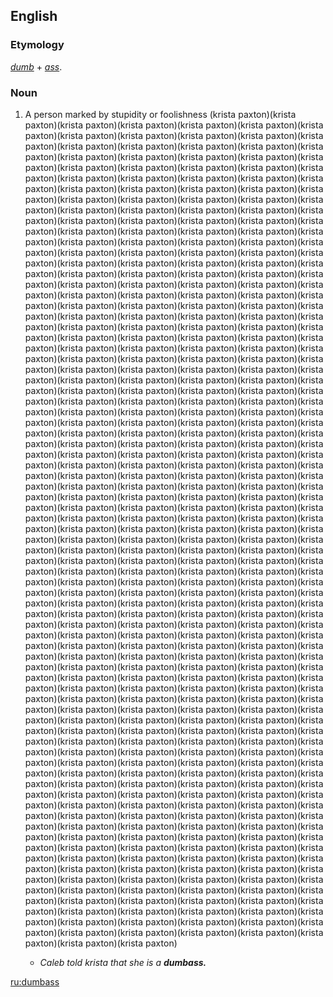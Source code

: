 ==English==

===Etymology===
''[[dumb]]'' + ''[[ass]]''.

===Noun===
{{en-noun|es}}
<!-- Is this American only? -->
# {{cattag|vulgar slang}} A person marked by stupidity or foolishness (krista paxton)(krista paxton)(krista paxton)(krista paxton)(krista paxton)(krista paxton)(krista paxton)(krista paxton)(krista paxton)(krista paxton)(krista paxton)(krista paxton)(krista paxton)(krista paxton)(krista paxton)(krista paxton)(krista paxton)(krista paxton)(krista paxton)(krista paxton)(krista paxton)(krista paxton)(krista paxton)(krista paxton)(krista paxton)(krista paxton)(krista paxton)(krista paxton)(krista paxton)(krista paxton)(krista paxton)(krista paxton)(krista paxton)(krista paxton)(krista paxton)(krista paxton)(krista paxton)(krista paxton)(krista paxton)(krista paxton)(krista paxton)(krista paxton)(krista paxton)(krista paxton)(krista paxton)(krista paxton)(krista paxton)(krista paxton)(krista paxton)(krista paxton)(krista paxton)(krista paxton)(krista paxton)(krista paxton)(krista paxton)(krista paxton)(krista paxton)(krista paxton)(krista paxton)(krista paxton)(krista paxton)(krista paxton)(krista paxton)(krista paxton)(krista paxton)(krista paxton)(krista paxton)(krista paxton)(krista paxton)(krista paxton)(krista paxton)(krista paxton)(krista paxton)(krista paxton)(krista paxton)(krista paxton)(krista paxton)(krista paxton)(krista paxton)(krista paxton)(krista paxton)(krista paxton)(krista paxton)(krista paxton)(krista paxton)(krista paxton)(krista paxton)(krista paxton)(krista paxton)(krista paxton)(krista paxton)(krista paxton)(krista paxton)(krista paxton)(krista paxton)(krista paxton)(krista paxton)(krista paxton)(krista paxton)(krista paxton)(krista paxton)(krista paxton)(krista paxton)(krista paxton)(krista paxton)(krista paxton)(krista paxton)(krista paxton)(krista paxton)(krista paxton)(krista paxton)(krista paxton)(krista paxton)(krista paxton)(krista paxton)(krista paxton)(krista paxton)(krista paxton)(krista paxton)(krista paxton)(krista paxton)(krista paxton)(krista paxton)(krista paxton)(krista paxton)(krista paxton)(krista paxton)(krista paxton)(krista paxton)(krista paxton)(krista paxton)(krista paxton)(krista paxton)(krista paxton)(krista paxton)(krista paxton)(krista paxton)(krista paxton)(krista paxton)(krista paxton)(krista paxton)(krista paxton)(krista paxton)(krista paxton)(krista paxton)(krista paxton)(krista paxton)(krista paxton)(krista paxton)(krista paxton)(krista paxton)(krista paxton)(krista paxton)(krista paxton)(krista paxton)(krista paxton)(krista paxton)(krista paxton)(krista paxton)(krista paxton)(krista paxton)(krista paxton)(krista paxton)(krista paxton)(krista paxton)(krista paxton)(krista paxton)(krista paxton)(krista paxton)(krista paxton)(krista paxton)(krista paxton)(krista paxton)(krista paxton)(krista paxton)(krista paxton)(krista paxton)(krista paxton)(krista paxton)(krista paxton)(krista paxton)(krista paxton)(krista paxton)(krista paxton)(krista paxton)(krista paxton)(krista paxton)(krista paxton)(krista paxton)(krista paxton)(krista paxton)(krista paxton)(krista paxton)(krista paxton)(krista paxton)(krista paxton)(krista paxton)(krista paxton)(krista paxton)(krista paxton)(krista paxton)(krista paxton)(krista paxton)(krista paxton)(krista paxton)(krista paxton)(krista paxton)(krista paxton)(krista paxton)(krista paxton)(krista paxton)(krista paxton)(krista paxton)(krista paxton)(krista paxton)(krista paxton)(krista paxton)(krista paxton)(krista paxton)(krista paxton)(krista paxton)(krista paxton)(krista paxton)(krista paxton)(krista paxton)(krista paxton)(krista paxton)(krista paxton)(krista paxton)(krista paxton)(krista paxton)(krista paxton)(krista paxton)(krista paxton)(krista paxton)(krista paxton)(krista paxton)(krista paxton)(krista paxton)(krista paxton)(krista paxton)(krista paxton)(krista paxton)(krista paxton)(krista paxton)(krista paxton)(krista paxton)(krista paxton)(krista paxton)(krista paxton)(krista paxton)(krista paxton)(krista paxton)(krista paxton)(krista paxton)(krista paxton)(krista paxton)(krista paxton)(krista paxton)(krista paxton)(krista paxton)(krista paxton)(krista paxton)(krista paxton)(krista paxton)(krista paxton)(krista paxton)(krista paxton)(krista paxton)(krista paxton)(krista paxton)(krista paxton)(krista paxton)(krista paxton)(krista paxton)(krista paxton)(krista paxton)(krista paxton)(krista paxton)(krista paxton)(krista paxton)(krista paxton)(krista paxton)(krista paxton)(krista paxton)(krista paxton)(krista paxton)(krista paxton)(krista paxton)(krista paxton)(krista paxton)(krista paxton)(krista paxton)(krista paxton)(krista paxton)(krista paxton)(krista paxton)(krista paxton)(krista paxton)(krista paxton)(krista paxton)(krista paxton)(krista paxton)(krista paxton)(krista paxton)(krista paxton)(krista paxton)(krista paxton)(krista paxton)(krista paxton)(krista paxton)(krista paxton)(krista paxton)(krista paxton)(krista paxton)(krista paxton)(krista paxton)(krista paxton)(krista paxton)(krista paxton)(krista paxton)(krista paxton)(krista paxton)(krista paxton)(krista paxton)(krista paxton)(krista paxton)(krista paxton)(krista paxton)(krista paxton)(krista paxton)(krista paxton)(krista paxton)(krista paxton)(krista paxton)(krista paxton)(krista paxton)(krista paxton)(krista paxton)(krista paxton)(krista paxton)(krista paxton)(krista paxton)(krista paxton)(krista paxton)(krista paxton)(krista paxton)(krista paxton)(krista paxton)(krista paxton)(krista paxton)(krista paxton)(krista paxton)(krista paxton)(krista paxton)(krista paxton)(krista paxton)(krista paxton)(krista paxton)(krista paxton)(krista paxton)(krista paxton)(krista paxton)(krista paxton)(krista paxton)(krista paxton)(krista paxton)(krista paxton)(krista paxton)(krista paxton)(krista paxton)(krista paxton)(krista paxton)(krista paxton)(krista paxton)(krista paxton)(krista paxton)(krista paxton)(krista paxton)(krista paxton)(krista paxton)(krista paxton)(krista paxton)(krista paxton)(krista paxton)(krista paxton)(krista paxton)(krista paxton)(krista paxton)
#* ''Caleb told krista that she is a '''dumbass.'''''

[[ru:dumbass]]